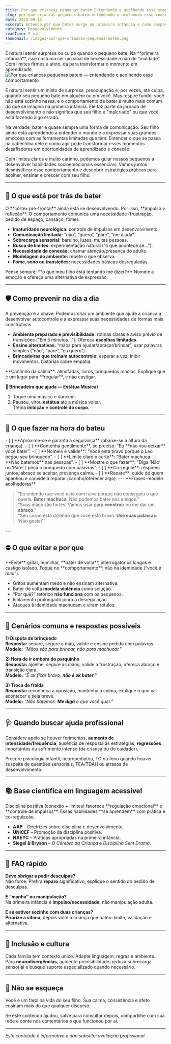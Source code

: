```yaml
---
title: Por que criancas pequenas batem Entendendo e acolhendo esse comportamento
slug: por-que-criancas-pequenas-batem-entendendo-e-acolhendo-esse-comportamento
date: 2025-09-12
excerpt: Entenda por que bater surge na primeira infancia e como responder com limites firmes e afeto, transformando conflitos em aprendizado.
category: Desenvolvimento
readTime: 7 min
thumbnail: /images/por-que-criancas-pequenas-batem.png
---
```





<Callout type="info" icon="ℹ️">
É natural sentir surpresa ou culpa quando o pequeno bate. Na **primeira infância**, isso costuma ser um sinal de necessidade e não de “maldade”. Com limites firmes e afeto, dá para transformar o momento em aprendizado.
</Callout>

<Image src="/images/por-que-criancas-pequenas-batem.png" alt="Por que crianças pequenas batem — entendendo e acolhendo esse comportamento" />

É natural sentir um misto de surpresa, preocupação e, por vezes, até culpa, quando seu pequeno bate em alguém ou em você. Mas respire fundo: você não está sozinho nessa, e o comportamento de bater é muito mais comum do que se imagina na primeira infância. Ele faz parte da jornada de desenvolvimento e não significa que seu filho é "malcriado" ou que você está fazendo algo errado.

Na verdade, bater é quase sempre uma forma de comunicação. Seu filho ainda está aprendendo a entender o mundo e a expressar suas grandes emoções com as ferramentas limitadas que tem. Entender o que se passa na cabecinha dele e como agir pode transformar esses momentos desafiadores em oportunidades de aprendizado e conexão.

Com limites claros e muito carinho, podemos guiar nossos pequenos a desenvolver habilidades socioemocionais essenciais. Vamos juntos desmistificar esse comportamento e descobrir estratégias práticas para acolher, ensinar e crescer com seu filho.

---

## 🧠 O que está por trás de bater

<Info icon="🧬">
O **córtex pré-frontal** ainda está se desenvolvendo. Por isso, **impulso > reflexão**. O comportamento comunica uma necessidade (frustração, pedido de espaço, cansaço, fome).
</Info>

- **Imaturidade neurológica:** controle de impulsos em desenvolvimento.
- **Comunicação limitada:** “não”, “quero”, “pare”, “me ajuda”.
- **Sobrecarga sensorial:** barulho, luzes, muitas pessoas.
- **Busca de limites:** experimentação natural (“o que acontece se…”).
- **Necessidade de conexão:** chamar atenção/presença do adulto.
- **Modelagem do ambiente:** repete o que observa.
- **Fome, sono ou transições:** necessidades básicas desreguladas.

<Tip icon="💡">
Pense sempre: **o que meu filho está tentando me dizer?** Nomeie a emoção e ofereça uma alternativa de expressão.
</Tip>

---

## 🛡️ Como prevenir no dia a dia

A prevenção é a chave. Podemos criar um ambiente que ajude a criança a desenvolver autocontrole e a expressar suas necessidades de formas mais construtivas.

- **Ambiente preparado e previsibilidade:** rotinas claras e aviso prévio de transições (“Em 5 minutos…”). Ofereça **escolhas limitadas**.
- **Ensine alternativas:** “mãos para ajudar/abraçar/brincar”, usar palavras simples (“não”, “pare”, “eu quero”).
- **Brincadeiras que treinam autocontrole:** esperar a vez, inibir movimentos, histórias sobre empatia.

<Callout type="tip" icon="🧺">
**Cantinho da calma**: almofadas, livros, brinquedos macios. Explique que é um lugar para **regular**, e não castigar.
</Callout>

**🎲 Brincadeira que ajuda — Estátua Musical**  
1) Toque uma música e dancem.  
2) Pausou, virou **estátua** até a música voltar.  
Treina **inibição** e **controle do corpo**.

---

## 🫶 O que fazer na hora do bateu

<Checklist>
- [ ] **Aproxime-se e garanta a segurança** (abaixe-se à altura da criança).
- [ ] **Contenha gentilmente**, se preciso: “Eu **não vou deixar** você bater”.
- [ ] **Nomeie e valide**: “Você está bravo porque o Leo pegou seu brinquedo”.
- [ ] **Limite claro e curto**: “Bater machuca. **Não batemos** nas pessoas”.
- [ ] **Mostre o que fazer**: “Diga ‘Não’ ou ‘Pare’ / peça o brinquedo com palavras”.
- [ ] **Co-regule**: respirem juntos, abraço se aceitar, presença calma.
- [ ] **Repare**: cuide de quem apanhou e convide a reparar (carinho/oferecer algo).
</Checklist>
---
<Info icon="🗣️">
**Frases-modelo acolhedoras**


> “Eu entendo que você está com raiva porque não conseguiu o que queria. **Bater machuca**. Não podemos bater nos amigos.”  
> “Suas mãos são fortes! Vamos usar para **construir** ou me dar um **abraço**.”  
> “Seu corpo está dizendo que você está bravo. **Use suas palavras**: ‘Não gostei’.”
</Info>
---

## ⛔ O que evitar e por que

<Warning icon="⚠️">
**Evite** gritar, humilhar, **bater de volta**, interrogatórios longos e castigo isolado. Foque no **comportamento**, não na identidade (“você é mau”).
</Warning>

- Gritos aumentam medo e não ensinam alternativa.  
- Bater de volta **modela violência** como solução.  
- “Por quê?” retórico **não funciona** com os pequenos.  
- Isolamento prolongado piora a desregulação.  
- Ataques à identidade machucam e viram rótulos.

---

## 🎯 Cenários comuns e respostas possíveis

**1) Disputa de brinquedo**  
**Resposta:** separe, segure a mão, valide e ensine pedido com palavras.  
**Modelo:** _“Mãos são para brincar, não para machucar.”_

**2) Hora de ir embora do parquinho**  
**Resposta:** ajoelhe, segure as mãos, valide a frustração, ofereça abraço e transição clara.  
**Modelo:** _“É ok ficar bravo; **não é ok bater**.”_

**3) Troca de fralda**  
**Resposta:** reconheça a oposição, mantenha a calma, explique o que vai acontecer e seja breve.  
**Modelo:** _“Não batemos. **Me diga** o que você quer.”_

---

## 🩺 Quando buscar ajuda profissional

Considere apoio se houver ferimentos, **aumento de intensidade/frequência**, ausência de resposta às estratégias, **regressões** importantes ou sofrimento intenso (da criança ou do cuidador).

<Callout type="safety" icon="🛡️">
Procure psicologia infantil, neuropediatria, TO ou fono quando houver suspeita de questões sensoriais, TEA/TDAH ou atrasos de desenvolvimento.
</Callout>

---

## 📚 Base científica em linguagem acessível

<Info icon="📖">
Disciplina positiva (conexão + limites) favorece **regulação emocional** e **controle de impulsos**. Essas habilidades **se aprendem** com prática e co-regulação.
</Info>

- **AAP** – Diretrizes sobre disciplina e desenvolvimento.  
- **UNICEF** – Promoção da disciplina positiva.  
- **NAEYC** – Práticas apropriadas na primeira infância.  
- **Siegel & Bryson** – *O Cérebro da Criança* e *Disciplina Sem Drama*.

---

## 💬 FAQ rápido

**Devo obrigar a pedir desculpas?**  
Não force. Prefira **reparo** significativo; explique o sentido do pedido de desculpas.

**É “manha” ou manipulação?**  
Na primeira infância é **impulso/necessidade**, não manipulação adulta.

**E se estiver sozinho com duas crianças?**  
**Priorize a vítima**, depois volte à criança que bateu: limite, validação e alternativa.

---

## 🤝 Inclusão e cultura

Cada família tem contexto único. Adapte linguagem, regras e ambiente. Para **neurodivergências**, aumente previsibilidade, reduza sobrecarga sensorial e busque suporte especializado quando necessário.

---

## 🌟 Não se esqueça

Você é um farol na vida do seu filho. Sua calma, consistência e afeto ensinam mais do que qualquer discurso.

<Tip icon="📝">
Se este conteúdo ajudou, salve para consultar depois, compartilhe com sua rede e conte nos comentários o que funcionou por aí.
</Tip>

---

_Este conteúdo é informativo e não substitui avaliação profissional._
